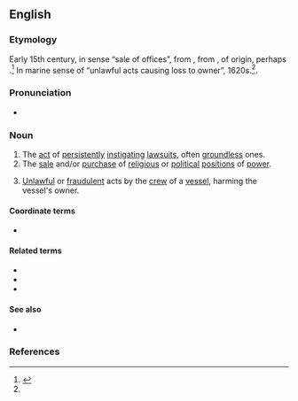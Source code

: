==English==
{{wikipedia}}

===Etymology===
Early 15th century, in sense “sale of offices”, from {{etyl|fro|en}} {{m|fro|baraterie||deceit, trickery}}, from {{m|fro|barat||fraud, deceit, trickery}}, of {{unk|en}} origin, perhaps {{etyl|cel|en}}.<ref name="oetyld">{{R:Online Etymology Dictionary}}</ref> In marine sense of “unlawful acts causing loss to owner”, 1620s.<ref name="oetyld" />.

===Pronunciation===
* {{IPA|/ˈbæɹətɹi/|lang=en}}

===Noun===
{{en-noun|barratries}}

# The [[act]] of [[persistently]] [[instigate|instigating]] [[lawsuit]]s, often [[groundless]] ones.
# The [[sale]] and/or [[purchase]] of [[religious]] or [[political]] [[position]]s of [[power]].
# {{lb|en|admiralty|_|legal}} [[unlawful|Unlawful]] or [[fraudulent]] acts by the [[crew]] of a [[vessel]], harming the vessel's owner.

====Coordinate terms====
* {{sense|sale or purchase of positions of power}} {{l|en|simony}}

====Related terms====
* {{l|en|barrator}}
* {{l|en|barratrous}}
* {{l|en|barratrously}}

====See also====
* {{l|en|champerty}}

===References===
<references/>